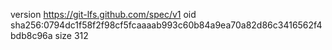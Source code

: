 version https://git-lfs.github.com/spec/v1
oid sha256:0794dc1f58f2f98cf5fcaaaab993c60b84a9ea70a82d86c3416562f4bdb8c96a
size 312
